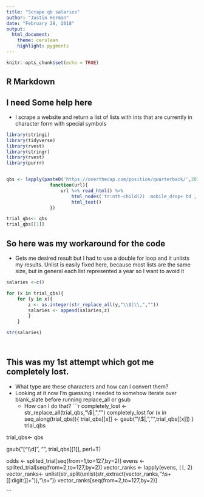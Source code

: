 ```yaml
---
title: "Scrape qb salaries"
author: "Justin Herman"
date: "February 28, 2018"
output:
  html_document:
    theme: cerulean
    highlight: pygments
---
```


```r
knitr::opts_chunk$set(echo = TRUE)
```

## R Markdown

## I need Some help here
+ I scrape a website and  return a list of lists with ints that are currently in character form with special symbols
```r
library(stringi)
library(tidyverse)
library(rvest)
library(stringr)
library(rvest)
library(purrr)


qbs <- lapply(paste0('https://overthecap.com/position/quarterback/',2010:2022,"/"),
                function(url){
                    url %>% read_html() %>% 
                        html_nodes('tr:nth-child(2) .mobile_drop+ td , tr:nth-child(3) .mobile_drop+ td , tr:nth-child(4) .mobile_drop+ td , tr:nth-child(5) .mobile_drop+ td , tr:nth-child(1) .mobile_drop+ td') %>% 
                        html_text()
                })

trial_qbs<- qbs 
trial_qbs[[1]]
```

## So here was my workaround for the code
+ Gets me desired result but I had to use a double for loop and it unlists my results.  Unlist is easily fixed here, because most lists are the same size, but in general each list represented a year so I want to avoid it
```r
salaries <-c()     

for (x in trial_qbs){
    for (y in x){
        z <- as.integer(str_replace_all(y,"\\$|\\,",""))
        salaries <- append(salaries,z)
        }
    }

str(salaries)




```


## This was my 1st attempt which got me completely lost.  
+ What type are these characters and how can I convert them?
+ Looking at it now I'm guessing i needed to somehow iterate over blank_slate before running replace_all or gsub
    + How can I do that?
```r
completely_lost <- str_replace_all(trial_qbs,"\\$|,","")
completely_lost
for (x in seq_along(trial_qbs)){
    trial_qbs[[x]] <- gsub("\\$|,","",trial_qbs[[x]])
}
trial_qbs

trial_qbs<- qbs 


gsub("[^\\d]", "", trial_qbs[[1]], perl=T)

odds <- splited_trial[seq(from=1,to=127,by=2)]
evens <-splited_trial[seq(from=2,to=127,by=2)]
vector_ranks <- lapply(evens, `[[`, 2)
vector_ranks<- unlist(str_split(unlist(str_extract(vector_ranks,":\\s+[[:digit:]]+")),"\\s+"))
vector_ranks[seq(from=2,to=127,by=2)]


```

